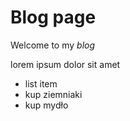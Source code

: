 # Blog page

Welcome to my _blog_

lorem ipsum dolor sit amet

- list item
- kup ziemniaki
- kup mydło

<!-- # Blog page
Welcome to my *blog*

lorem ipsum dolor sit amet

* list item
* kup ziemniaki
* kup mydło -->
